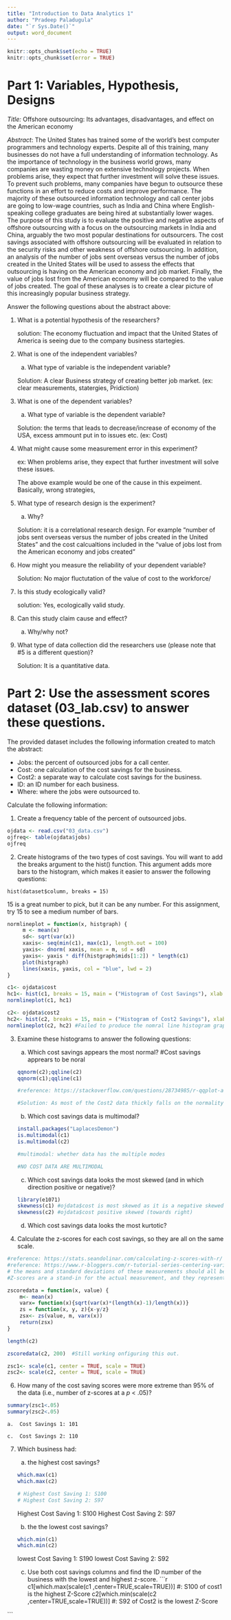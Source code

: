 ```yaml
---
title: "Introduction to Data Analytics 1"
author: "Pradeep Paladugula"
date: "`r Sys.Date()`"
output: word_document
---
```


```r
knitr::opts_chunk$set(echo = TRUE)
knitr::opts_chunk$set(error = TRUE)
```

# Part 1: Variables, Hypothesis, Designs

*Title:* Offshore outsourcing: Its advantages, disadvantages, and effect on the American economy

*Abstract*: The United States has trained some of the world's best computer programmers and technology experts. Despite all of this training, many businesses do not have a full understanding of information technology. As the importance of technology in the business world grows, many companies are wasting money on extensive technology projects. When problems arise, they expect that further investment will solve these issues. To prevent such problems, many companies have begun to outsource these functions in an effort to reduce costs and improve performance. The majority of these outsourced information technology and call center jobs are going to low-wage countries, such as India and China where English-speaking college graduates are being hired at substantially lower wages. The purpose of this study is to evaluate the positive and negative aspects of offshore outsourcing with a focus on the outsourcing markets in India and China, arguably the two most popular destinations for outsourcers. The cost savings associated with offshore outsourcing will be evaluated in relation to the security risks and other weakness of offshore outsourcing. In addition, an analysis of the number of jobs sent overseas versus the number of jobs created in the United States will be used to assess the effects that outsourcing is having on the American economy and job market. Finally, the value of jobs lost from the American economy will be compared to the value of jobs created. The goal of these analyses is to create a clear picture of this increasingly popular business strategy.

Answer the following questions about the abstract above:

1)	What is a potential hypothesis of the researchers?
    
    solution: The economy fluctuation and impact that the United States of America is seeing due to the company business startegies.

2)	What is one of the independent variables?

    a.	What type of variable is the independent variable?
    
    Solution: A clear Business strategy of creating better job market. (ex: clear measurements, statergies, Pridiction)

3)	What is one of the dependent variables?

    a.	What type of variable is the dependent variable?
    
    Solution: the terms that leads to decrease/increase of economy of the USA, excess ammount put in to issues etc.  (ex: Cost)
    
4)	What might cause some measurement error in this experiment?
    
    ex: When problems arise, they expect that further investment will solve these issues.

    The above example would be one of the cause in this expeiment. Basically, wrong strategies, 

5)	What type of research design is the experiment?

    a.	Why?
    
    Solution: it is a correlational research design. For example "number of jobs sent overseas versus the number of jobs created in the United States" and the cost calcualtions included in the "value of jobs lost from the American economy and jobs created"

6)	How might you measure the reliability of your dependent variable?

    Solution: No major fluctutation of the value of cost to the workforce/ 

7)	Is this study ecologically valid?
    
    solution: Yes, ecologically valid study.

8)	Can this study claim cause and effect?

    a.	Why/why not?

9)	What type of data collection did the researchers use (please note that #5 is a different question)?
    
    Solution: It is a quantitative data.

# Part 2: Use the assessment scores dataset (03_lab.csv) to answer these questions.

The provided dataset includes the following information created to match the abstract:

- Jobs: the percent of outsourced jobs for a call center.
- Cost: one calculation of the cost savings for the business.
- Cost2: a separate way to calculate cost savings for the business.
- ID: an ID number for each business.
- Where: where the jobs were outsourced to. 

Calculate the following information:

1)	Create a frequency table of the percent of outsourced jobs.

```r
ojdata <- read.csv("03_data.csv")
ojfreq<- table(ojdata$jobs)
ojfreq
```

2)	Create histograms of the two types of cost savings. You will want to add the breaks argument to the hist() function. This argument adds more bars to the histogram, which makes it easier to answer the following questions:

`hist(dataset$column, breaks = 15)` 

15 is a great number to pick, but it can be any number. For this assignment, try 15 to see a medium number of bars. 

```r
normlineplot = function(x, histgraph) {
     m <- mean(x)
     sd<- sqrt(var(x))
     xaxis<- seq(min(c1), max(c1), length.out = 100)
     yaxis<- dnorm( xaxis, mean = m, sd = sd)
     yaxis<- yaxis * diff(histgraph$mids[1:2]) * length(c1)
     plot(histgraph)
     lines(xaxis, yaxis, col = "blue", lwd = 2)
}

c1<- ojdata$cost
hc1<- hist(c1, breaks = 15, main = ("Histogram of Cost Savings"), xlab = "Cost", col = "yellow")
normlineplot(c1, hc1)
```
```r
c2<- ojdata$cost2
hc2<- hist(c2, breaks = 15, main = ("Histogram of Cost2 Savings"), xlab = "Cost2", col = "yellow")
normlineplot(c2, hc2) #Failed to produce the nomral line histogram grap. Still working on it.
```

3)	Examine these histograms to answer the following questions:

    a.	Which cost savings appears the most normal?
    #Cost savings  apprears to be noral
    ```r
    qqnorm(c2);qqline(c2)
    qqnorm(c1);qqline(c1)
    
    #reference: https://stackoverflow.com/questions/28734985/r-qqplot-argument-y-is-missing-error/40624387
    
    #Solution: As most of the Cost2 data thickly falls on the normality line, and also from the prvious question pictures we can conclude from seeing he bell curve that the Cost2 data is said to be more normal.
    ```
    
    b.	Which cost savings data is multimodal?
    ```r
    install.packages("LaplacesDemon")
    is.multimodal(c1)
    is.multimodal(c2)
    
    #multimodal: whether data has the multiple modes
    
    #NO COST DATA ARE MULTIMODAL 
    
    ```
    
    c.	Which cost savings data looks the most skewed (and in which direction positive or negative)?  
    ```r
    library(e1071)
    skewness(c1) #ojdata$cost is most skewed as it is a negative skewed (towards left)
    skewness(c2) #ojdata$cost positive skewed (towards right)
    ```
    
    d.	Which cost savings data looks the most kurtotic?
    
4)	Calculate the z-scores for each cost savings, so they are all on the same scale.

```r
#reference: https://stats.seandolinar.com/calculating-z-scores-with-r/
#reference: https://www.r-bloggers.com/r-tutorial-series-centering-variables-and-generating-z-scores-with-the-scale-function/
# the means and standard deviations of these measurements should all be completely different. In order to get the distributions standardized, the measurements can be changed into z-scores.
#Z-scores are a stand-in for the actual measurement, and they represent the distance of a value from the mean measured in standard deviations. So a z-score of 2.0 means the measurement is 2 standard deviations away from the mean.

zscoredata = function(x, value) {
    m<- mean(x)
    varx= function(x){sqrt(var(x)*(length(x)-1)/length(x))}
    zs = function(x, y, z){x-y/z}
    zsx<- zs(value, m, varx(x))
    return(zsx)
}

length(c2)

zscoredata(c2, 200)  #Still working onfiguring this out.

zsc1<- scale(c1, center = TRUE, scale = TRUE)
zsc2<- scale(c2, center = TRUE, scale = TRUE)
```

6)	How many of the cost saving scores were more extreme than 95% of the data (i.e., number of z-scores at a *p* < .05)?

```r
summary(zsc1<.05)
summary(zsc2<.05)
```

    a.	Cost Savings 1: 101
    
    c.	Cost Savings 2: 110
    
7)	Which business had:

    a.	the highest cost savings?
    
    ```r
    which.max(c1)
    which.max(c2)
    
    # Highest Cost Saving 1: S100
    # Highest Cost Saving 2: S97
    
    ```
    
    Highest Cost Saving 1: S100
    Highest Cost Saving 2: S97
    
    b.	the the lowest cost savings?
    ```r
    which.min(c1) 
    which.min(c2) 
    ```
    
    lowest Cost Saving 1: S190
    lowest Cost Saving 2: S92
    
    c.  Use both cost savings columns and find the ID number of the business with the lowest and highest z-score.
```r
c1[which.max(scale(c1 ,center=TRUE,scale=TRUE))] #: S100 of cost1 is the highest Z-Score
c2[which.min(scale(c2 ,center=TRUE,scale=TRUE))] #: S92 of Cost2 is the lowest Z-Score

```